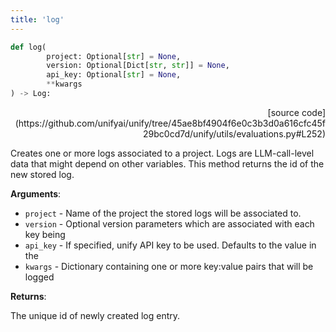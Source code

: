 ```yaml
---
title: 'log'
---
```


```python
def log(
        project: Optional[str] = None,
        version: Optional[Dict[str, str]] = None,
        api_key: Optional[str] = None,
        **kwargs
) -> Log:
```

<p align="right">[source code](https://github.com/unifyai/unify/tree/45ae8bf4904f6e0c3b3d0a616cfc45f29bc0cd7d/unify/utils/evaluations.py#L252)</p>

Creates one or more logs associated to a project. Logs are LLM-call-level data
that might depend on other variables. This method returns the id of the new
stored log.

**Arguments**:

- `project` - Name of the project the stored logs will be associated to.
- `version` - Optional version parameters which are associated with each key being
- `api_key` - If specified, unify API key to be used. Defaults to the value in the
- `kwargs` - Dictionary containing one or more key:value pairs that will be logged



**Returns**:

The unique id of newly created log entry.